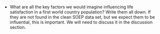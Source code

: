 * What are all the key factors we would imagine influencing life satisfaction in a first world country population? Write them all down. If they are not found in the clean SOEP data set, but we expect them to be influential, this is important. We will need to discuss it in the discussion section. 